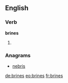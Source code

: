 ==English==

===Verb===
'''brines'''

# {{third-person singular of|brine}}

===Anagrams===
* [[nebris#English|nebris]]

[[de:brines]]
[[eo:brines]]
[[fr:brines]]